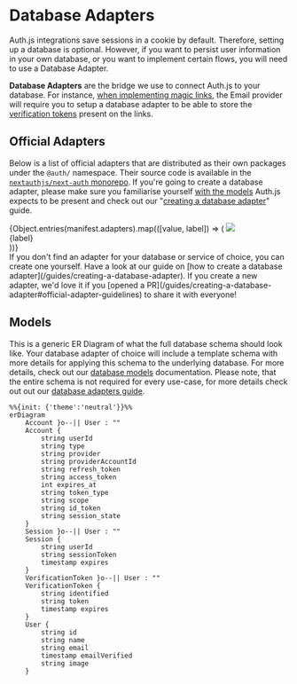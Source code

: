 
# Database Adapters

<Callout type="info">
  Auth.js integrations save sessions in a cookie by default. Therefore, setting
  up a database is optional. However, if you want to persist user information in
  your own database, or you want to implement certain flows, you will need to
  use a Database Adapter.
</Callout>

**Database Adapters** are the bridge we use to connect Auth.js to your database. For instance, [when implementing magic links](/getting-started/authentication/email), the Email provider will require you to setup a database adapter to be able to store the [verification tokens](/concepts/database-models#verificationtoken-model) present on the links.

## Official Adapters

Below is a list of official adapters that are distributed as their own packages under the `@auth/`
namespace. Their source code is available in the [`nextauthjs/next-auth`
monorepo](https://github.com/nextauthjs/next-auth/tree/main/packages). If you're going to create a database adapter, please make sure you familiarise yourself [with the models](/concepts/database-models) Auth.js expects to be present and check out our "[creating a database adapter](/guides/creating-a-database-adapter)" guide.

<div className="grid gap-x-4 gap-y-4 grid-cols-4 w-full mt-8 mb-12">
  {Object.entries(manifest.adapters).map(([value, label]) => (
    <Link
      href={`/getting-started/adapters/${value}`}
      key={value}
      className="p-4 border border-solid border-neutral-200 dark:border-neutral-800 rounded-lg flex flex-col items-center justify-between w-36 shadow-sm h-32 hover:bg-neutral-50 dark:hover:bg-neutral-950 transition duration-300"
    >
      <img src={`/img/adapters/${value}.svg`} className="h-12 mt-2" />
      <div className="text-sm text-center">{label}</div>
    </Link>
  ))}
</div>

<Callout>
  If you don't find an adapter for your database or service of choice, you can
  create one yourself. Have a look at our guide on [how to create a database
  adapter](/guides/creating-a-database-adapter). If you create a new adapter,
  we'd love it if you [opened a
  PR](/guides/creating-a-database-adapter#official-adapter-guidelines) to share
  it with everyone!
</Callout>

## Models

This is a generic ER Diagram of what the full database schema should look like. Your database adapter of choice will include a template schema with more details for applying this schema to the underlying database. For more details, check out our [database models](/concepts/database-models) documentation. Please note, that the entire schema is not required for every use-case, for more details check out out our [database adapters guide](/guides/creating-a-database-adapter).

```mermaid
%%{init: {'theme':'neutral'}}%%
erDiagram
    Account }o--|| User : ""
    Account {
        string userId
        string type
        string provider
        string providerAccountId
        string refresh_token
        string access_token
        int expires_at
        string token_type
        string scope
        string id_token
        string session_state
    }
    Session }o--|| User : ""
    Session {
        string userId
        string sessionToken
        timestamp expires
    }
    VerificationToken }o--|| User : ""
    VerificationToken {
        string identified
        string token
        timestamp expires
    }
    User {
        string id
        string name
        string email
        timestamp emailVerified
        string image
    }
```
